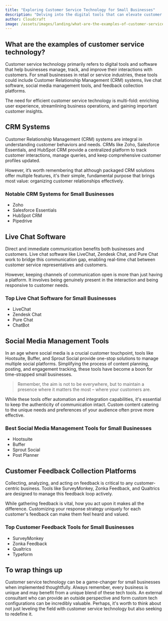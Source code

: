 ```yaml
---
title: "Exploring Customer Service Technology for Small Businesses"
description: "Delving into the digital tools that can elevate customer service for owner/operators and small-scale retail or service businesses."
author: Cloudcraft
image: /assets/images/landing/what-are-the-examples-of-customer-service-technology.jpg
---
```


## What are the examples of customer service technology?

Customer service technology primarily refers to digital tools and software that help businesses manage, track, and improve their interactions with customers. For small businesses in retail or service industries, these tools could include Customer Relationship Management (CRM) systems, live chat software, social media management tools, and feedback collection platforms. 

The need for efficient customer service technology is multi-fold: enriching user experience, streamlining business operations, and gaining important customer insights. 

<ServicesBlurb />

## CRM Systems

Customer Relationship Management (CRM) systems are integral in understanding customer behaviors and needs. CRMs like Zoho, Salesforce Essentials, and HubSpot CRM provide a centralized platform to track customer interactions, manage queries, and keep comprehensive customer profiles updated. 

However, it’s worth remembering that although packaged CRM solutions offer multiple features, it's their simple, fundamental purpose that brings most value: organizing customer relationships effectively.

### Notable CRM Systems for Small Businesses
 * Zoho
 * Salesforce Essentials
 * HubSpot CRM
 * Pipedrive

## Live Chat Software

Direct and immediate communication benefits both businesses and customers. Live chat software like LiveChat, Zendesk Chat, and Pure Chat work to bridge this communication gap, enabling real-time chat between customer service representatives and customers. 

However, keeping channels of communication open is more than just having a platform. It involves being genuinely present in the interaction and being responsive to customer needs.

### Top Live Chat Software for Small Businesses
 * LiveChat
 * Zendesk Chat
 * Pure Chat
 * ChatBot

<GetStartedBlurb />

## Social Media Management Tools

In an age where social media is a crucial customer touchpoint, tools like Hootsuite, Buffer, and Sprout Social provide one-stop solutions to manage multiple social platforms. Simplifying the process of content planning, posting, and engagement tracking, these tools have become a boon for time-strapped small businesses.

<blockquote>Remember, the aim is not to be everywhere, but to maintain a presence where it matters the most – where your customers are.</blockquote>

While these tools offer automation and integration capabilities, it's essential to keep the authenticity of communication intact. Custom content catering to the unique needs and preferences of your audience often prove more effective.


### Best Social Media Management Tools for Small Businesses
 * Hootsuite
 * Buffer
 * Sprout Social
 * Post Planner

## Customer Feedback Collection Platforms

Collecting, analyzing, and acting on feedback is critical to any customer-centric business. Tools like SurveyMonkey, Zonka Feedback, and Qualtrics are designed to manage this feedback loop actively. 

While gathering feedback is vital, how you act upon it makes all the difference. Customizing your response strategy uniquely for each customer's feedback can make them feel heard and valued.

### Top Customer Feedback Tools for Small Businesses
 * SurveyMonkey
 * Zonka Feedback
 * Qualtrics
 * Typeform
 
## To wrap things up

Customer service technology can be a game-changer for small businesses when implemented thoughtfully. Always remember, every business is unique and may benefit from a unique blend of these tech tools. An external consultant who can provide an outside perspective and form custom tech configurations can be incredibly valuable. Perhaps, it's worth to think about not just leveling the field with customer service technology but also seeking to redefine it. 

